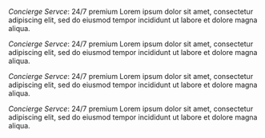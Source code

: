 *Concierge Servce*: 24/7 premium Lorem ipsum dolor sit amet, consectetur adipiscing elit, sed do eiusmod tempor incididunt ut labore et dolore magna aliqua.

*Concierge Servce*: 24/7 premium Lorem ipsum dolor sit amet, consectetur adipiscing elit, sed do eiusmod tempor incididunt ut labore et dolore magna aliqua.

*Concierge Servce*: 24/7 premium Lorem ipsum dolor sit amet, consectetur adipiscing elit, sed do eiusmod tempor incididunt ut labore et dolore magna aliqua.

*Concierge Servce*: 24/7 premium Lorem ipsum dolor sit amet, consectetur adipiscing elit, sed do eiusmod tempor incididunt ut labore et dolore magna aliqua.